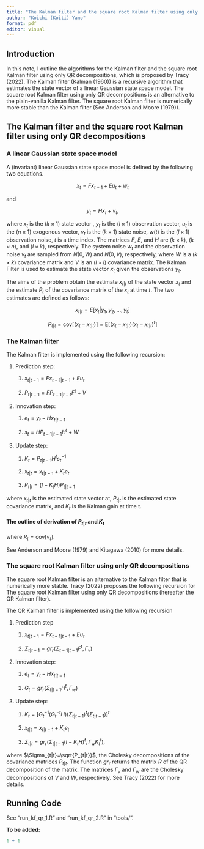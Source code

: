 ```yaml
---
title: "The Kalman filter and the square root Kalman filter using only QR decompositions"
author: "Koichi (Koiti) Yano"
format: pdf
editor: visual
---
```


## Introduction

In this note, I outline the algorithms for the Kalman filter and the square root Kalman filter using only QR decompositions, which is proposed by Tracy (2022). The Kalman filter (Kalman (1960)) is a recursive algorithm that estimates the state vector of a linear Gaussian state space model. The square root Kalman filter using only QR decompositions is an alternative to the plain-vanilla Kalman filter. The square root Kalman filter is numerically more stable than the Kalman filter (See Anderson and Moore (1979)).

## The Kalman filter and the square root Kalman filter using only QR decompositions

### A linear Gaussian state space model

A (invariant) linear Gaussian state space model is defined by the following two equations.

$$
x_t=Fx_{t-1} + E u_t + w_t
$$

and

$$y_t=Hx_t+v_t,$$

where $x_t$ is the $(k \times 1)$ state vector , $y_t$ is the $(l \times 1)$ observation vector, $u_t$ is the $(n \times 1)$ exogenous vector, $v_t$ is the $(k \times 1)$ state noise, $w(t)$ is the $(l \times 1)$ observation noise, $t$ is a time index. The matrices $F$, $E$, and $H$ are $(k \times k)$, $(k \times n)$, and $(l \times k)$, respectively. The system noise $w_t$ and the observation noise $v_t$ are sampled from $N(0, W)$ and $N(0,V)$, respectively, where $W$ is a $(k \times k)$ covariance matrix and $V$ is an $(l \times l)$ covariance matrix. The Kalman Filter is used to estimate the state vector $x_t$ given the observations $y_t$.

The aims of the problem obtain the estimate $x_{t|t}$ of the state vector $x_t$ and the estimate $P_{t}$ of the covariance matrix of the $x_t$ at time $t$. The two estimates are defined as follows:

$$
x_{t|t} = E[x_t|y_1, y_2, \ldots, y_t]
$$

$$ 
P_{t|t} = \text{cov}\bigl[ (x_t - x_{t|t}) \bigr] = \text{E}\bigl[(x_t - x_{t|t})(x_t - x_{t|t})^t \bigr]
$$

### The Kalman filter

The Kalman filter is implemented using the following recursion:

1.  Prediction step:

    1.  $x_{t|t-1} = F x_{t-1|t-1} + E u_t$

    2.  $P_{t|t-1} = F P_{t-1|t-1} F^t + V$

2.  Innovation step:

    1.  $e_t = y_t - H x_{t|t-1}$

    2.  $s_t = H P_{t-1|t-1}H^t + W$

3.  Update step:

    1.  $K_t=P_{t|t-1} H^t s_t^{-1}$

    2.  $x_{t|t} = x_{t|t-1} + K_t e_t$

    3.  $P_{t|t} = (I - K_t H) P_{t|t-1}$

where $x_{t|t}$ is the estimated state vector at, $P_{t|t}$ is the estimated state covariance matrix, and $K_t$ is the Kalman gain at time t.

#### The outline of derivation of $P_{t|t}$ and $K_t$

\begin{align*}
P_{t|t} &= \text{cov}\bigl[ x_t - x_{t|t} \bigr] \\
P_{t|t} &= \text{cov}\bigl[ x_t - \bigl( x_{t|t-1} + K_t e_t \bigr) \bigr] \\
P_{t|t} &= \text{cov}\bigl[ x_t - \bigl( x_{t|t-1} + K_t (y_t - H x_{t|t-1}) \bigr) \bigr] \\
P_{t|t} &= \text{cov}\bigl[ x_t - \bigl( x_{t|t-1} + K_t (Hx_t+v_t - H x_{t|t-1}) \bigr) \bigr] \\
P_{t|t} &= \text{cov}\bigl[ (I - K_t H)(x_t - x_{t|t-1}) - K_t v_t)\bigr] \\
P_{t|t} &= (I - K_t H) \text{cov}\bigl[(x_t - x_{t|t-1}) \bigr] {(I - K_t H)}^t + K_t \text{cov}\bigl[v_t \bigr] K_t^t \\
P_{t|t} &= (I - K_t H) P_{t|t-1} {(I - K_t H)}^t + K_t R_t K_t^t,
\end{align*} where $R_t = \text{cov}\bigl[v_t \bigr]$.

\begin{align*}
&P_{t|t} = P_{t|t-1} - K_t H P_{t|t-1} -  P_{t|t-1} H^t {K_t}^t + K_t R K_t^t \\
&\frac{\partial tr(P_{t|t})}{\partial K_t} = -2 {(H P_{t|t-1})}^t + 2 K_t S_t = 0 \\
&K_t = P_{t|t-1} H^t S_t^{-1},
\end{align*}

See Anderson and Moore (1979) and Kitagawa (2010) for more details.

### The square root Kalman filter using only QR decompositions

The square root Kalman filter is an alternative to the Kalman filter that is numerically more stable. Tracy (2022) proposes the following recursion for The square root Kalman filter using only QR decompositions (hereafter the QR Kalman filter).

The QR Kalman filter is implemented using the following recursion

1.  Prediction step

    1.  $x_{t|t-1} = F x_{t-1|t-1} + E u_t$

    2.  $\Sigma_{t|t-1} = gr_r(\Sigma_{t-1|t-1} F^t, \Gamma_v)$

2.  Innovation step:

    1.  $e_t = y_t - H x_{t|t-1}$

    2.  $G_t = gr_r (\Sigma_{t|t-1} H^t, \Gamma_w)$

3.  Update step:

    1.  $K_t={[G_t^{-1} (G_t^{-t} H) {(\Sigma_{t|t-1})}^t(\Sigma_{t|t-1})]}^t$

    2.  $x_{t|t} = x_{t|t-1} + K_t e_t$

    3.  $\Sigma_{t|t} = gr_r(\Sigma_{t|t-1}{(I - K_t H)}^t, \Gamma_w {K_t}^t),$

where $\Sigma_{t|t}=\sqrt{P_{t|t}}$, the Cholesky decompositions of the covariance matrices $P_{t|t}$. The function $gr_r$ returns the matrix $R$ of the QR decomposition of the matrix. The matrices $\Gamma_v$ and $\Gamma_w$ are the Cholesky decompositions of $V$ and $W$, respectively. See Tracy (2022) for more details.

## Running Code

See "run_kf_qr_1.R" and "run_kf_qr_2.R" in "tools/".

**To be added:**

```r
1 + 1
```
